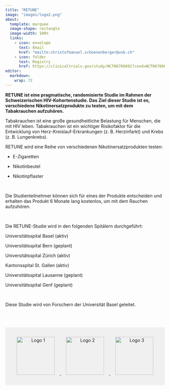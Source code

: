 ```yaml
---
title: "RETUNE"
image: "images/logo2.png"
about:
  template: marquee
  image-shape: rectangle
  image-width: 100%
  links:
    - icon: envelope
      text: Email
      href: "mailto:christofmanuel.schoenenberger@usb.ch"  
    - icon: folder
      text: Registry
      href: https://clinicaltrials.gov/study/NCT06789692?cond=NCT06789692&rank=1
editor: 
  markdown: 
    wrap: 72
---
```


**RETUNE ist eine pragmatische, randomisierte Studie im Rahmen der Schweizerischen HIV-Kohortenstudie. Das Ziel dieser Studie ist es, verschiedene Nikotinersatzprodukte zu testen, um mit dem Tabakrauchen aufzuhören.**

Tabakrauchen ist eine große gesundheitliche Belastung für Menschen, die mit HIV leben. Tabakrauchen ist ein wichtiger Risikofaktor für die Entwicklung von Herz-Kreislauf-Erkrankungen (z. B. Herzinfarkt) und Krebs (z. B. Lungenkrebs).

RETUNE wird eine Reihe von verschiedenen Nikotinersatzprodukten testen:

- E-Zigaretten

- Nikotinbeutel

- Nikotinpflaster


<p> </p>

Die Studienteilnehmer können sich für eines der Produkte entscheiden und erhalten das Produkt 6 Monate lang kostenlos, um mit dem Rauchen aufzuhören.

<p> </p>

Die RETUNE-Studie wird in den folgenden Spitälern durchgeführt:

Universitätsspital Basel (aktiv)

Universitätsspital Bern (geplant)

Universitätsspital Zürich (aktiv)

Kantonsspital St. Gallen (aktiv)

Universitätsspital Lausanne (geplant)

Universitätsspital Genf (geplant)


<p> </p>

Diese Studie wird von Forschern der Universität Basel geleitet.

::: {style="background-color: #f0f0f0; padding: 1rem; text-align: center; margin-top: 4rem;"}
<p><a href="https://www.shcs.ch" target="_blank">
<img src="images/shcs_logo Kopie.jpg" alt="Logo 1" style="height:120px; margin: 0 1rem;"/>
</a>
<a href="https://www.tpf.admin.ch/tpf/de/home/fonds/tabakpraeventionsfonds.html" target="_blank">
<img src="images/logoBAG.png" alt="Logo 2" style="height:120px; margin: 0 1rem;"/>
</a>
<a href="https://www.snf.ch/en/RDtCf0PZrKDKwsI6/funding/careers/md-phd-programme" target="_blank">
<img src="images/SNSF.png" alt="Logo 3" style="height:120px; margin: 0 1rem;"/>
</a></p>
:::
